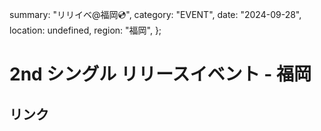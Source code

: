   summary: "リリイベ@福岡💿",
  category: "EVENT",
  date: "2024-09-28",
  location: undefined,
  region: "福岡",
};

# 2nd シングル リリースイベント - 福岡

## リンク

